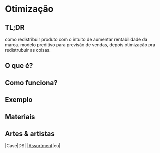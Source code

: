 # Otimização


## TL;DR
como redistribuir produto com o intuito de aumentar rentabilidade da marca. modelo preditivo para previsão de vendas, depois otimização pra redistrubuir as coisas.


## O que é?

## Como funciona?

## Exemplo

## Materiais

## Artes & artistas
|Case|DS|
|[Assortment](/pages/cases/hnk-hwtp-assortment)\|eu|
